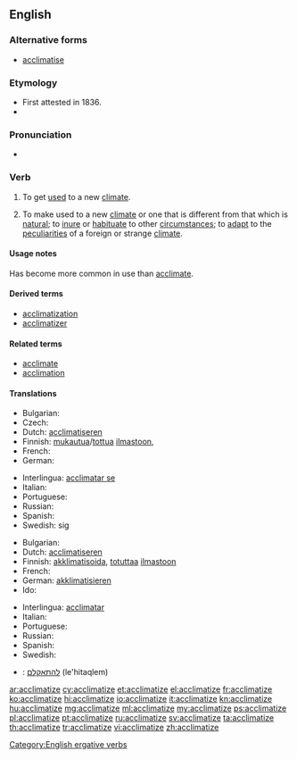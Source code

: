 ==English==

===Alternative forms===
* {{sense|chiefly|British}} [[acclimatise]]

===Etymology===
* First attested in 1836.
* {{suffix|acclimate|ize}}

===Pronunciation===
* {{IPA|/ɘ.ˈklaɪ.mə.ˌtaɪz/}}

===Verb===
{{en-verb|acclimatiz|ing}}

# {{context|intransitive}} To get [[used]] to a new [[climate]].
# {{context|transitive}} To make used to a new [[climate]] or one that is different from that which is [[natural]]; to [[inure]] or [[habituate]] to other [[circumstance]]s; to [[adapt]] to the [[peculiarities]] of a foreign or strange [[climate]].

====Usage notes====
Has become more common in use than [[acclimate]].

====Derived terms====
* [[acclimatization]]
* [[acclimatizer]]

====Related terms====
* [[acclimate]]
* [[acclimation]]

====Translations====
{{trans-top|to get used to a new climate}}
* Bulgarian: {{t-|bg|аклиматизирам се}}
* Czech: {{t-|cs|aklimatizovat}}
* Dutch: [[acclimatiseren]]
* Finnish: [[mukautua]]/[[tottua]] [[ilmasto]]on, {{t+|fi|akklimatisoitua}}
* French: {{t+|fr|acclimater}}
* German: {{t-|de|akklimatisieren|alt=sich akklimatisieren}}
{{trans-mid}}
* Interlingua: [[acclimatar se]]
* Italian: {{t+|it|acclimatare}}
* Portuguese: {{t+|pt|aclimatar}}
* Russian: {{t+|ru|акклиматизироваться|tr=akklimatizírovatʹsja|sc=Cyrl}}
* Spanish: {{t-|es|aclimatarse}}
* Swedish: {{t+|sv|acklimatisera}} sig
{{trans-bottom}}

{{trans-top|to make used to a new climate}}
* Bulgarian: {{t+|bg|аклиматизирам}}
* Dutch: [[acclimatiseren]]
* Finnish: [[akklimatisoida]], [[totuttaa]] [[ilmasto]]on
* French: {{t+|fr|acclimater}}
* German: [[akklimatisieren]]
* Ido: {{t+|io|aklimatar}}
{{trans-mid}}
* Interlingua: [[acclimatar]]
* Italian: {{t+|it|acclimatare}}
* Portuguese: {{t+|pt|aclimatar}}
* Russian: {{t+|ru|акклиматизировать|tr=akklimatizírovatʹ|sc=Cyrl}}
* Spanish: {{t-|es|aclimatarse}}
* Swedish: {{t+|sv|acklimatisera}}
{{trans-bottom}}

{{checktrans-top}}
* {{ttbc|he}}: [[להתאקלם]] (le'hitaqlem)
{{trans-bottom}}

[[Category:English ergative verbs]]

[[ar:acclimatize]]
[[cy:acclimatize]]
[[et:acclimatize]]
[[el:acclimatize]]
[[fr:acclimatize]]
[[ko:acclimatize]]
[[hi:acclimatize]]
[[io:acclimatize]]
[[it:acclimatize]]
[[kn:acclimatize]]
[[hu:acclimatize]]
[[mg:acclimatize]]
[[ml:acclimatize]]
[[my:acclimatize]]
[[ps:acclimatize]]
[[pl:acclimatize]]
[[pt:acclimatize]]
[[ru:acclimatize]]
[[sv:acclimatize]]
[[ta:acclimatize]]
[[th:acclimatize]]
[[tr:acclimatize]]
[[vi:acclimatize]]
[[zh:acclimatize]]